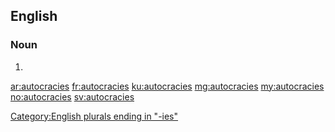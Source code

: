 ==English==

===Noun===
{{head|en}}

# {{plural of|autocracy}}

[[Category:English plurals ending in "-ies"]]

[[ar:autocracies]]
[[fr:autocracies]]
[[ku:autocracies]]
[[mg:autocracies]]
[[my:autocracies]]
[[no:autocracies]]
[[sv:autocracies]]